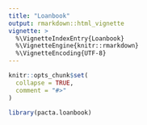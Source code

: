 ```yaml
---
title: "Loanbook"
output: rmarkdown::html_vignette
vignette: >
  %\VignetteIndexEntry{Loanbook}
  %\VignetteEngine{knitr::rmarkdown}
  %\VignetteEncoding{UTF-8}
---
```


```r
knitr::opts_chunk$set(
  collapse = TRUE,
  comment = "#>"
)
```

```r
library(pacta.loanbook)
```
